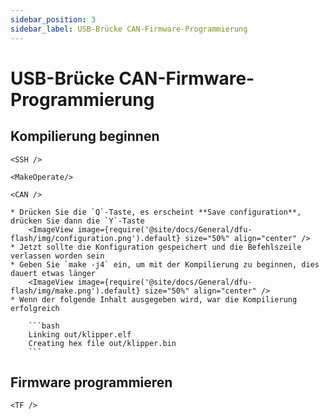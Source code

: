```yaml
---
sidebar_position: 3
sidebar_label: USB-Brücke CAN-Firmware-Programmierung
---
```




# USB-Brücke CAN-Firmware-Programmierung

## Kompilierung beginnen

    <SSH />

    <MakeOperate/>

    <CAN />

    * Drücken Sie die `Q`-Taste, es erscheint **Save configuration**, drücken Sie dann die `Y`-Taste
        <ImageView image={require('@site/docs/General/dfu-flash/img/configuration.png').default} size="50%" align="center" />
    * Jetzt sollte die Konfiguration gespeichert und die Befehlszeile verlassen worden sein
    * Geben Sie `make -j4` ein, um mit der Kompilierung zu beginnen, dies dauert etwas länger
        <ImageView image={require('@site/docs/General/dfu-flash/img/make.png').default} size="50%" align="center" />
    * Wenn der folgende Inhalt ausgegeben wird, war die Kompilierung erfolgreich

        ```bash
        Linking out/klipper.elf
        Creating hex file out/klipper.bin
        ```

## Firmware programmieren


    <TF />